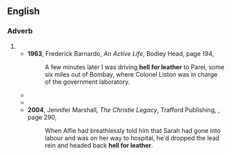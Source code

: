 {{also|hell-for-leather}}
==English==

===Adverb===
{{en-adv|-}}
# {{form of|en|Less common form|hell-for-leather}}
#* '''1963''', Frederick Barnardo, ''An Active Life'', Bodley Head, page 194,
#*: A few minutes later I was driving '''hell for leather''' to Parel, some six miles out of Bombay, where Colonel Liston was in charge of the government laboratory.
#* {{quote-text|en|year=1988|author=Emma Lange|title=The Cost of Honor|page=96|isbn=0451151887|passage=It was one of the pleasures of the country to be able to ride '''hell for leather''' in the early morning...&nbsp;.}}
#* {{quote-web
|en
|title=Masters of their universe
|author=Francis Spufford
|date=2003-10-18
|url=https://www.theguardian.com/books/2003/oct/18/features.weekend
|work=The Guardian
|passage=Of course, we were programmers, so we knew how hard it was, and what really impressed us was that this wasn't just smart programming, it was smart maths. Somebody had gone '''hell for leather''' making the absolute best that was possible.}}
#* '''2004''', Jennifer Marshall, ''The Christie Legacy'', Trafford Publishing, {{ISBN|1412014476}}, page 290,
#*: When Alfie had breathlessly told him that Sarah had gone into labour and was on her way to hospital, he'd dropped the lead rein and headed back '''hell for leather'''.